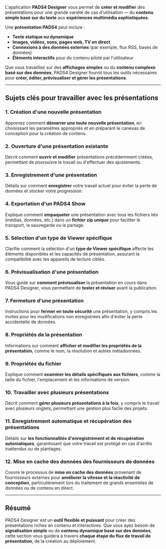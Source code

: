 L'application **PADS4 Designer** vous permet de **créer et modifier** des présentations pour une grande variété de cas d'utilisation — du **contenu simple basé sur du texte** aux **expériences multimédia sophistiquées**.

Une **présentation PADS4** peut inclure :

* **Texte statique ou dynamique**
* **Images, vidéos, sons, pages web, TV en direct**
* **Connexions à des données externes** (par exemple, flux RSS, bases de données)
* **Éléments interactifs** pour du contenu piloté par l'utilisateur

Que vous travailliez sur des **affichages simples** ou du **contenu complexe basé sur des données**, PADS4 Designer fournit tous les outils nécessaires pour **créer, éditer, prévisualiser et gérer les présentations**.

***

## **Sujets clés pour travailler avec les présentations**

### **1. Création d'une nouvelle présentation**

Apprenez comment **démarrer une toute nouvelle présentation**, en choisissant les paramètres appropriés et en préparant le canevas de conception pour la création de contenu.

### **2. Ouverture d'une présentation existante**

Décrit comment **ouvrir et modifier** présentations précédemment créées, permettant de poursuivre le travail ou d'effectuer des ajustements.

### **3. Enregistrement d'une présentation**

Détails sur comment **enregistrer** votre travail actuel pour éviter la perte de données et stocker votre progression.

### **4. Exportation d'un PADS4 Show**

Explique comment **empaqueter** une présentation avec tous les fichiers liés (médias, données, etc.) dans un **fichier zip unique** pour faciliter le transport, la sauvegarde ou le partage.

### **5. Sélection d'un type de Viewer spécifique**

Clarifie comment la sélection d'un **type de Viewer spécifique** affecte les éléments disponibles et les capacités de présentation, assurant la compatibilité avec les appareils de lecture ciblés.

### **6. Prévisualisation d'une présentation**

Vous guide sur **comment prévisualiser** la présentation en cours dans PADS4 Designer, vous permettant de **tester et réviser** avant la publication.

### **7. Fermeture d'une présentation**

Instructions pour **fermer en toute sécurité** une présentation, y compris les invites pour les modifications non enregistrées afin d'éviter la perte accidentelle de données.

### **8. Propriétés de la présentation**

Informations sur comment **afficher et modifier les propriétés de la présentation**, comme le nom, la résolution et autres métadonnées.

### **9. Propriétés du fichier**

Explique comment **examiner les détails spécifiques aux fichiers**, comme la taille du fichier, l'emplacement et les informations de version.

### **10. Travailler avec plusieurs présentations**

Décrit comment **gérer plusieurs présentations à la fois**, y compris le travail avec plusieurs onglets, permettant une gestion plus facile des projets.

### **11. Enregistrement automatique et récupération des présentations**

Détails sur **les fonctionnalités d'enregistrement et de récupération automatiques**, garantissant que votre travail est protégé en cas d'arrêts inattendus ou de plantages.

### **12. Mise en cache des données des fournisseurs de données**

Couvre le processus de **mise en cache des données** provenant de fournisseurs externes pour **améliorer la vitesse et la réactivité de conception**, particulièrement lors du traitement de grands ensembles de données ou de contenu en direct.

***

## **Résumé**

PADS4 Designer est un **outil flexible et puissant** pour créer des présentations riches en contenu et interactives. Que vous ayez besoin de **signalisation simple** ou de **contenu dynamique basé sur des données**, cette section vous guidera à travers **chaque étape du flux de travail de présentation**, de la création au déploiement.

